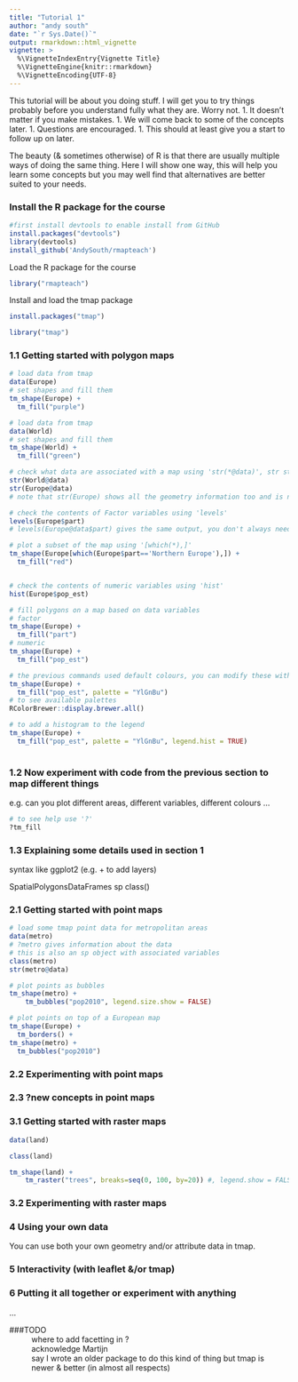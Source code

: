 ```yaml
---
title: "Tutorial 1"
author: "andy south"
date: "`r Sys.Date()`"
output: rmarkdown::html_vignette
vignette: >
  %\VignetteIndexEntry{Vignette Title}
  %\VignetteEngine{knitr::rmarkdown}
  %\VignetteEncoding{UTF-8}
---
```



This tutorial will be about you doing stuff. I will get you to try things probably before you understand fully what they are. Worry not.
1.  It doesn't matter if you make mistakes.
1.  We will come back to some of the concepts later.
1.  Questions are encouraged.
1.  This should at least give you a start to follow up on later.

The beauty (& sometimes otherwise) of R is that there are usually multiple ways of doing the same thing. Here I will show one way, this will help you learn some concepts but you may well find that alternatives are better suited to your needs.


### Install the R package for the course

```r
#first install devtools to enable install from GitHub 
install.packages("devtools")
library(devtools)
install_github('AndySouth/rmapteach')
```

Load the R package for the course
```r
library("rmapteach")
```

Install and load the tmap package
```r
install.packages("tmap")
```

```r
library("tmap")
```

### 1.1 Getting started with polygon maps
```r

# load data from tmap
data(Europe)
# set shapes and fill them
tm_shape(Europe) +
  tm_fill("purple")

# load data from tmap
data(World)
# set shapes and fill them
tm_shape(World) +
  tm_fill("green")

# check what data are associated with a map using 'str(*@data)', str stands for structure
str(World@data)
str(Europe@data)
# note that str(Europe) shows all the geometry information too and is not very useful here

# check the contents of Factor variables using 'levels'
levels(Europe$part)
# levels(Europe@data$part) gives the same output, you don't always need the @data to get at the variables 

# plot a subset of the map using '[which(*),]'
tm_shape(Europe[which(Europe$part=='Northern Europe'),]) +
  tm_fill("red")


# check the contents of numeric variables using 'hist'
hist(Europe$pop_est)

# fill polygons on a map based on data variables
# factor
tm_shape(Europe) +
  tm_fill("part")
# numeric
tm_shape(Europe) +
  tm_fill("pop_est")

# the previous commands used default colours, you can modify these with 'palette'
tm_shape(Europe) +
  tm_fill("pop_est", palette = "YlGnBu")
# to see available palettes 
RColorBrewer::display.brewer.all()

# to add a histogram to the legend
tm_shape(Europe) +
  tm_fill("pop_est", palette = "YlGnBu", legend.hist = TRUE)
  

```

### 1.2 Now experiment with code from the previous section to map different things
e.g. can you plot different areas, different variables, different colours ...

```r
# to see help use '?'
?tm_fill

```



### 1.3 Explaining some details used in section 1
syntax like ggplot2 (e.g. + to add layers)

SpatialPolygonsDataFrames
sp
class()


### 2.1 Getting started with point maps
```r

# load some tmap point data for metropolitan areas
data(metro)
# ?metro gives information about the data
# this is also an sp object with associated variables
class(metro)
str(metro@data)

# plot points as bubbles
tm_shape(metro) +
    tm_bubbles("pop2010", legend.size.show = FALSE)

# plot points on top of a European map
tm_shape(Europe) +
  tm_borders() +
tm_shape(metro) + 
  tm_bubbles("pop2010")

```

### 2.2 Experimenting with point maps


### 2.3 ?new concepts in point maps


### 3.1 Getting started with raster maps
```r

data(land)

class(land)

tm_shape(land) + 
    tm_raster("trees", breaks=seq(0, 100, by=20)) #, legend.show = FALSE)

```


### 3.2 Experimenting with raster maps


### 4 Using your own data
You can use both your own geometry and/or attribute data in tmap.


### 5 Interactivity (with leaflet &/or tmap)


### 6 Putting it all together or experiment with anything
...


###TODO
~ where to add facetting in ?
~ acknowledge Martijn
~ say I wrote an older package to do this kind of thing but tmap is newer & better (in almost all respects)


